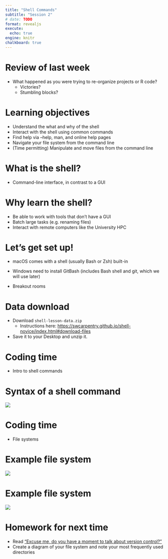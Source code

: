 ```yaml
---
title: "Shell Commands"
subtitle: "Session 2"
# date: TODO
format: revealjs
execute: 
  echo: true
engine: knitr
chalkboard: true
---
```


# Review of last week

-   What happened as you were trying to re-organize projects or R code?
    -   Victories?
    -   Stumbling blocks?

# Learning objectives

-   Understand the what and why of the shell
-   Interact with the shell using common commands
-   Find help via --help, man, and online help pages
-   Navigate your file system from the command line
-   (Time permitting) Manipulate and move files from the command line

# What is the shell?

-   Command-line interface, in contrast to a GUI

# Why learn the shell?

-   Be able to work with tools that don't have a GUI
-   Batch large tasks (e.g. renaming files)
-   Interact with remote computers like the University HPC

# Let's get set up!

-   macOS comes with a shell (usually Bash or Zsh) built-in

-   Windows need to install GitBash (includes Bash shell and git, which we will use later)

-   Breakout rooms

# Data download

-   Download `shell-lesson-data.zip`
    -   Instructions here: <https://swcarpentry.github.io/shell-novice/index.html#download-files>
-   Save it to your Desktop and unzip it.

# Coding time

-   Intro to shell commands

# Syntax of a shell command

![](shell_syntax.png){fig-align="center"}

# Coding time

-   File systems

# Example file system

![](file-path-example.png)

# Example file system

![](file-structure-example.png)

# Homework for next time

-   Read ["Excuse me, do you have a moment to talk about version control?"](https://peerj.com/preprints/3159/)
-   Create a diagram of your file system and note your most frequently used directories

